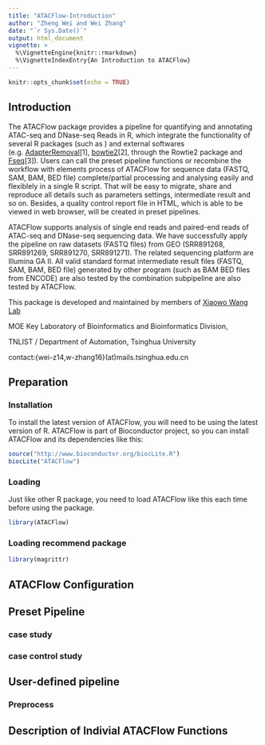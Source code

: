 ```yaml
---
title: "ATACFlow-Introduction"
author: "Zheng Wei and Wei Zhang"
date: "`r Sys.Date()`"
output: html_document
vignette: >
  %\VignetteEngine{knitr::rmarkdown}
  %\VignetteIndexEntry{An Introduction to ATACFlow}
---
```


```r
knitr::opts_chunk$set(echo = TRUE)
```

## Introduction

The ATACFlow package provides a pipeline for quantifying and 
annotating ATAC-seq and DNase-seq Reads in R,
which integrate the functionality of several R packages 
(such as ) and external softwares 
(e.g. [AdapterRemoval](https://github.com/MikkelSchubert/adapterremoval)[1], [bowtie2](http://bowtie-bio.sourceforge.net/bowtie2/index.shtml)[2], 
through the Rowtie2 package and 
[Fseq](http://fureylab.web.unc.edu/software/fseq)[3]). 
Users can call the preset pipeline functions or 
recombine the workflow with elements process of ATACFlow
for sequence data (FASTQ, SAM, BAM, BED file) complete/partial processing 
and analysing easily and flexiblely in a single R script.
That will be easy to migrate, share and reproduce all 
details such as parameters settings, intermediate result and so on.
Besides, a quality control report file in HTML, 
which is able to be viewed in web browser,
will be created in preset pipelines.


ATACFlow supports analysis of single end reads and
paired-end reads of ATAC-seq and DNase-seq sequencing data.
We have successfully apply the pipeline on 
raw datasets (FASTQ files) from 
GEO (SRR891268, SRR891269, SRR891270, SRR891271). 
The related sequencing platform are Illumina GA II.
All valid standard format intermediate result files
(FASTQ, SAM, BAM, BED file) generated
by other program (such as BAM BED files from ENCODE) 
are also tested by the combination subpipeline are also tested by ATACFlow.


This package is developed and maintained by members of 
[Xiaowo Wang Lab](http://bioinfo.au.tsinghua.edu.cn/member/xwwang)

MOE Key Laboratory of Bioinformatics and Bioinformatics Division, 

TNLIST / Department of Automation, Tsinghua University

contact:{wei-z14,w-zhang16}(at)mails.tsinghua.edu.cn

## Preparation

### Installation

To install the latest version of ATACFlow, you will need to be using the
latest version of R. ATACFlow is part of Bioconductor project, 
so you can install ATACFlow and its dependencies like this:

```r
source("http://www.bioconductor.org/biocLite.R")
biocLite("ATACFlow")
```

### Loading

Just like other R package, 
you need to load ATACFlow like this each time before using the package.
```r
library(ATACFlow)
```

### Loading recommend package

```r
library(magrittr)
```


## ATACFlow Configuration





## Preset Pipeline

### case study


### case control study



## User-defined pipeline 

### Preprocess

## Description of Indivial ATACFlow Functions



